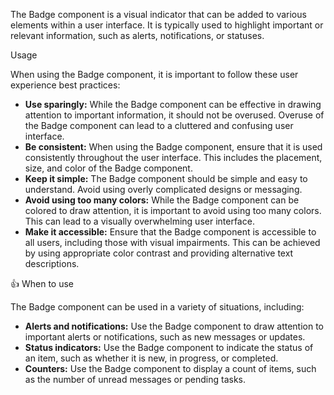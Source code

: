 
<Title>Badge</Title>

The Badge component is a visual indicator that can be added to various elements within a user interface.
It is typically used to highlight important or relevant information, such as alerts, notifications, or statuses.

<Subtitle>Usage</Subtitle>

When using the Badge component, it is important to follow these user experience best practices:

- **Use sparingly:** While the Badge component can be effective in drawing attention to important information, it should not be overused. Overuse of the Badge component can lead to a cluttered and confusing user interface.
- **Be consistent:** When using the Badge component, ensure that it is used consistently throughout the user interface. This includes the placement, size, and color of the Badge component.
- **Keep it simple:** The Badge component should be simple and easy to understand. Avoid using overly complicated designs or messaging.
- **Avoid using too many colors:** While the Badge component can be colored to draw attention, it is important to avoid using too many colors. This can lead to a visually overwhelming user interface.
- **Make it accessible:** Ensure that the Badge component is accessible to all users, including those with visual impairments. This can be achieved by using appropriate color contrast and providing alternative text descriptions.

<Subtitle>👍 When to use</Subtitle>

The Badge component can be used in a variety of situations, including:

- **Alerts and notifications:** Use the Badge component to draw attention to important alerts or notifications, such as new messages or updates.
- **Status indicators:** Use the Badge component to indicate the status of an item, such as whether it is new, in progress, or completed.
- **Counters:** Use the Badge component to display a count of items, such as the number of unread messages or pending tasks.

<Title>Properties</Title>

<ArgTypes of="bq-badge" />
